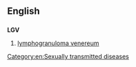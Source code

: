 ==English==

==={{initialism-old|en}}===
'''LGV'''

# {{context|disease|lang=en}} [[lymphogranuloma venereum]]

[[Category:en:Sexually transmitted diseases]]